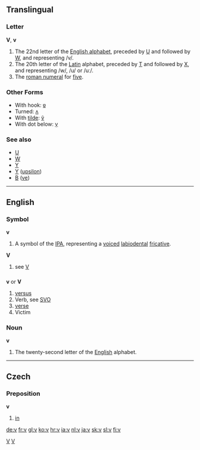 ==Translingual==

===Letter===
'''V''', '''v'''

# The 22nd letter of the [[Wiktionary:About Roman script|English alphabet]], preceded by [[U]] and followed by [[W]], and representing /v/.
# The 20th letter of the [[Latin]] alphabet, preceded by [[T]] and followed by [[X]], and representing /w/, /u/ or /uː/.
# The [[roman numeral]] for [[five]].

===Other Forms===
*With hook: [[ʋ]]
*Turned: [[ʌ]]
*With [[tilde]]: [[ṽ]]
*With dot below: [[ṿ]]
===See also===
*[[U]]
*[[W]]
*[[Y]]
*[[Υ]] ([[upsilon]])
*[[В]] ([[ve]])

----

==English==

===Symbol===
'''v'''

# A symbol of the [[IPA]], representing a [[voiced]] [[labiodental]] [[fricative]].

'''V'''
# see [[V]]


==={{abbreviation}}===
'''v''' or '''V'''

#[[versus]]
#Verb, see [[SVO]]
#[[verse]]
#Victim

===Noun===
'''v'''

#The twenty-second letter of the [[English]] alphabet.

----

==Czech==
===Preposition===
'''v'''
#[[in]]

[[Category:IPA symbols|V]]
[[Category:Latin letters|V]]

[[de:v]]
[[fr:v]]
[[gl:v]]
[[ko:v]]
[[hr:v]]
[[ia:v]]
[[nl:v]]
[[ja:v]]
[[sk:v]]
[[sl:v]]
[[fi:v]]